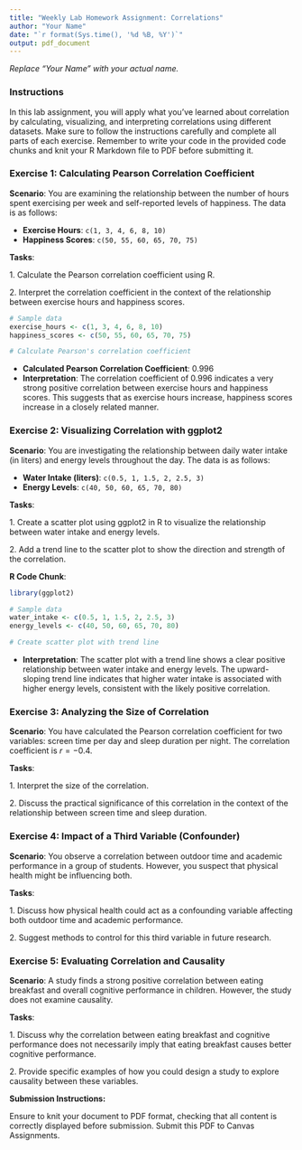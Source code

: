```yaml
---
title: "Weekly Lab Homework Assignment: Correlations"
author: "Your Name"
date: "`r format(Sys.time(), '%d %B, %Y')`"
output: pdf_document
---
```


*Replace "Your Name" with your actual name.*

### Instructions

In this lab assignment, you will apply what you've learned about correlation by calculating, visualizing, and interpreting correlations using different datasets. Make sure to follow the instructions carefully and complete all parts of each exercise. Remember to write your code in the provided code chunks and knit your R Markdown file to PDF before submitting it.

### Exercise 1: Calculating Pearson Correlation Coefficient

**Scenario**: You are examining the relationship between the number of hours spent exercising per week and self-reported levels of happiness. The data is as follows:

-   **Exercise Hours**: `c(1, 3, 4, 6, 8, 10)`
-   **Happiness Scores**: `c(50, 55, 60, 65, 70, 75)`

**Tasks**:

1\. Calculate the Pearson correlation coefficient using R.

2\. Interpret the correlation coefficient in the context of the relationship between exercise hours and happiness scores.

```r
# Sample data
exercise_hours <- c(1, 3, 4, 6, 8, 10)
happiness_scores <- c(50, 55, 60, 65, 70, 75)

# Calculate Pearson's correlation coefficient

```

-   **Calculated Pearson Correlation Coefficient**: 0.996
-   **Interpretation**: The correlation coefficient of 0.996 indicates a very strong positive correlation between exercise hours and happiness scores. This suggests that as exercise hours increase, happiness scores increase in a closely related manner.

### Exercise 2: Visualizing Correlation with ggplot2

**Scenario**: You are investigating the relationship between daily water intake (in liters) and energy levels throughout the day. The data is as follows:

-   **Water Intake (liters)**: `c(0.5, 1, 1.5, 2, 2.5, 3)`
-   **Energy Levels**: `c(40, 50, 60, 65, 70, 80)`

**Tasks**:

1\. Create a scatter plot using ggplot2 in R to visualize the relationship between water intake and energy levels.

2\. Add a trend line to the scatter plot to show the direction and strength of the correlation.

**R Code Chunk**:

```r
library(ggplot2)

# Sample data
water_intake <- c(0.5, 1, 1.5, 2, 2.5, 3)
energy_levels <- c(40, 50, 60, 65, 70, 80)

# Create scatter plot with trend line

```

-   **Interpretation**: The scatter plot with a trend line shows a clear positive relationship between water intake and energy levels. The upward-sloping trend line indicates that higher water intake is associated with higher energy levels, consistent with the likely positive correlation.

### Exercise 3: Analyzing the Size of Correlation

**Scenario**: You have calculated the Pearson correlation coefficient for two variables: screen time per day and sleep duration per night. The correlation coefficient is $r = -0.4$.

**Tasks**:

1\. Interpret the size of the correlation.

2\. Discuss the practical significance of this correlation in the context of the relationship between screen time and sleep duration.

### Exercise 4: Impact of a Third Variable (Confounder)

**Scenario**: You observe a correlation between outdoor time and academic performance in a group of students. However, you suspect that physical health might be influencing both.

**Tasks**:

1\. Discuss how physical health could act as a confounding variable affecting both outdoor time and academic performance.

2\. Suggest methods to control for this third variable in future research.

### Exercise 5: Evaluating Correlation and Causality

**Scenario**: A study finds a strong positive correlation between eating breakfast and overall cognitive performance in children. However, the study does not examine causality.

**Tasks**:

1\. Discuss why the correlation between eating breakfast and cognitive performance does not necessarily imply that eating breakfast causes better cognitive performance.

2\. Provide specific examples of how you could design a study to explore causality between these variables.

**Submission Instructions:**

Ensure to knit your document to PDF format, checking that all content is correctly displayed before submission. Submit this PDF to Canvas Assignments.
